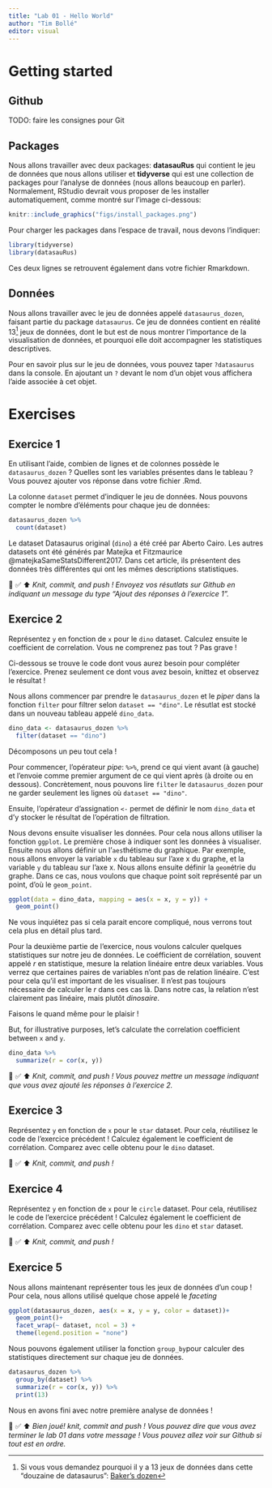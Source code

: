 ```yaml
---
title: "Lab 01 - Hello World"
author: "Tim Bollé"
editor: visual
---
```


# Getting started

## Github

TODO: faire les consignes pour Git

## Packages

Nous allons travailler avec deux packages: **datasauRus** qui contient le jeu de données que nous allons utiliser et **tidyverse** qui est une collection de packages pour l'analyse de données (nous allons beaucoup en parler). Normalement, RStudio devrait vous proposer de les installer automatiquement, comme montré sur l'image ci-dessous:

```r
knitr::include_graphics("figs/install_packages.png")
```

Pour charger les packages dans l'espace de travail, nous devons l'indiquer:

```r
library(tidyverse) 
library(datasauRus)
```

Ces deux lignes se retrouvent également dans votre fichier Rmarkdown.

## Données

Nous allons travailler avec le jeu de données appelé `datasaurus_dozen`, faisant partie du package `datasaurus`. Ce jeu de données contient en réalité 13[^1] jeux de données, dont le but est de nous montrer l'importance de la visualisation de données, et pourquoi elle doit accompagner les statistiques descriptives.

[^1]: Si vous vous demandez pourquoi il y a 13 jeux de données dans cette "douzaine de datasaurus": [Baker's dozen](https://en.wikipedia.org/wiki/Dozen#Baker's_dozen)

Pour en savoir plus sur le jeu de données, vous pouvez taper `?datasaurus` dans la console. En ajoutant un `?` devant le nom d'un objet vous affichera l'aide associée à cet objet.

# Exercises

## Exercice 1

En utilisant l'aide, combien de lignes et de colonnes possède le `datasaurus_dozen` ? Quelles sont les variables présentes dans le tableau ? Vous pouvez ajouter vos réponse dans votre fichier .Rmd.

La colonne `dataset` permet d'indiquer le jeu de données. Nous pouvons compter le nombre d'éléments pour chaque jeu de données:

```r
datasaurus_dozen %>%
  count(dataset)
```

Le dataset Datasaurus original (`dino`) a été créé par Aberto Cairo. Les autres datasets ont été générés par Matejka et Fitzmaurice @matejkaSameStatsDifferent2017. Dans cet article, ils présentent des données très différentes qui ont les mêmes descriptions statistiques.

🧶 ✅ ⬆️ *Knit, commit, and push ! Envoyez vos résutlats sur Github en indiquant un message du type "Ajout des réponses à l'exercice 1".*

## Exercice 2

Représentez `y` en fonction de `x` pour le `dino` dataset. Calculez ensuite le coefficient de correlation. Vous ne comprenez pas tout ? Pas grave !

Ci-dessous se trouve le code dont vous aurez besoin pour compléter l'exercice. Prenez seulement ce dont vous avez besoin, knittez et observez le résultat !

Nous allons commencer par prendre le `datasaurus_dozen` et le *piper* dans la fonction `filter` pour filtrer selon `dataset == "dino"`. Le résutlat est stocké dans un nouveau tableau appelé `dino_data`.

```r
dino_data <- datasaurus_dozen %>%
  filter(dataset == "dino")
```

Décomposons un peu tout cela !

Pour commencer, l'opérateur *pipe*: `%>%`, prend ce qui vient avant (à gauche) et l'envoie comme premier argument de ce qui vient après (à droite ou en dessous). Concrètement, nous pouvons lire `filter` le `datasaurus_dozen` pour ne garder seulement les lignes où `dataset == "dino"`.

Ensuite, l'opérateur d'assignation `<-` permet de définir le nom `dino_data` et d'y stocker le résultat de l'opération de filtration.

Nous devons ensuite visualiser les données. Pour cela nous allons utiliser la fonction `ggplot`. Le première chose à indiquer sont les données à visualiser. Ensuite nous allons définir un l'`aes`thétisme du graphique. Par exemple, nous allons envoyer la variable `x` du tableau sur l'axe x du graphe, et la variable `y` du tableau sur l'axe x. Nous allons ensuite définir la `geom`étrie du graphe. Dans ce cas, nous voulons que chaque point soit représenté par un point, d'où le `geom_point`.

```r
ggplot(data = dino_data, mapping = aes(x = x, y = y)) +
  geom_point()
```

Ne vous inquiétez pas si cela parait encore compliqué, nous verrons tout cela plus en détail plus tard.

Pour la deuxième partie de l'exercice, nous voulons calculer quelques statistiques sur notre jeu de données. Le coéfficient de corrélation, souvent appelé $r$ en statistique, mesure la relation linéaire entre deux variables. Vous verrez que certaines paires de variables n'ont pas de relation linéaire. C'est pour cela qu'il est important de les visualiser. Il n'est pas toujours nécessaire de calculer le $r$ dans ces cas là. Dans notre cas, la relation n'est clairement pas linéaire, mais plutôt *dinosaire*.

Faisons le quand même pour le plaisir !

But, for illustrative purposes, let's calculate the correlation coefficient between `x` and `y`.

```r
dino_data %>%
  summarize(r = cor(x, y))
```

🧶 ✅ ⬆️ *Knit, commit, and push ! Vous pouvez mettre un message indiquant que vous avez ajouté les réponses à l'exercice 2.*

## Exercice 3

Représentez `y` en fonction de `x` pour le `star` dataset. Pour cela, réutilisez le code de l'exercice précédent ! Calculez également le coefficient de corrélation. Comparez avec celle obtenu pour le `dino` dataset.

🧶 ✅ ⬆️ *Knit, commit, and push !*

## Exercice 4

Représentez `y` en fonction de `x` pour le `circle` dataset. Pour cela, réutilisez le code de l'exercice précédent ! Calculez également le coefficient de corrélation. Comparez avec celle obtenu pour les `dino` et `star` dataset.

🧶 ✅ ⬆️ *Knit, commit, and push !*

## Exercice 5

Nous allons maintenant représenter tous les jeux de données d'un coup ! Pour cela, nous allons utilisé quelque chose appelé le *faceting*

```r
ggplot(datasaurus_dozen, aes(x = x, y = y, color = dataset))+
  geom_point()+
  facet_wrap(~ dataset, ncol = 3) +
  theme(legend.position = "none")
```

Nous pouvons également utiliser la fonction `group_by`pour calculer des statistiques directement sur chaque jeu de données.

```r
datasaurus_dozen %>%
  group_by(dataset) %>%
  summarize(r = cor(x, y)) %>%
  print(13)
```

Nous en avons fini avec notre première analyse de données !

🧶 ✅ ⬆️ *Bien joué! knit, commit and push ! Vous pouvez dire que vous avez terminer le lab 01 dans votre message ! Vous pouvez allez voir sur Github si tout est en ordre.*
